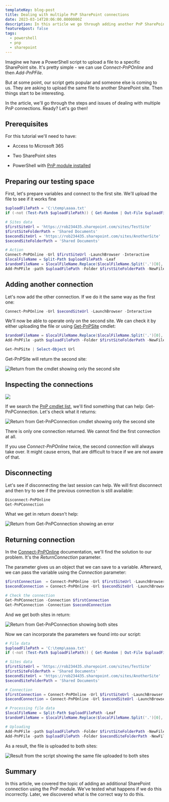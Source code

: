 ```yaml
---
templateKey: blog-post
title: Dealing with multiple PnP SharePoint connections
date: 2023-03-14T20:06:00.0000000Z
description: In this article we go through adding another PnP SharePoint connection to our script. It covers how to do that and how not to do that and why. 
featuredpost: false
tags:
  - powershell
  - pnp
  - sharepoint
---
```


Imagine we have a PowerShell script to upload a file to a specific SharePoint site. It's pretty simple - we can use *Connect-PnPOnline* and then *Add-PnPFile*.

But at some point, our script gets popular and someone else is coming to us. They are asking to upload the same file to another SharePoint site. Then things start to be interesting.

In the article, we'll go through the steps and issues of dealing with multiple PnP connections. Ready? Let's go then!

## Prerequisites

For this tutorial we'll need to have:

* Access to Microsoft 365
* Two SharePoint sites

* PowerShell with [PnP module installed](https://pnp.github.io/powershell/articles/installation.html)

## Preparing our testing space

First, let's prepare variables and connect to the first site. We'll upload the file to see if it works fine

```powershell
$uploadFilePath = 'C:\temp\aaaa.txt'
if (-not (Test-Path $uploadFilePath)) { Get-Random | Out-File $uploadFilePath}

# Sites data
$firstSiteUrl = 'https://rob234435.sharepoint.com/sites/TestSite'
$firstSiteFolderPath = 'Shared Documents'
$secondSiteUrl = 'https://rob234435.sharepoint.com/sites/AnotherSite'
$secondSiteFolderPath = 'Shared Documents'

# Action
Connect-PnPOnline -Url $firstSiteUrl -LaunchBrowser -Interactive
$localFileName = Split-Path $uploadFilePath -Leaf
$randomFileName = $localFileName.Replace($localFileName.Split('.')[0], [string](Get-Random))
Add-PnPFile -path $uploadFilePath -Folder $firstSiteFolderPath -NewFileName $randomFileName
```

## Adding another connection

Let's now add the other connection. If we do it the same way as the first one:

```powershell
Connect-PnPOnline -Url $secondSiteUrl -LaunchBrowser -Interactive
```

We'll now be able to operate only on the second site. We can check it by either uploading the file or using [Get-PnPSite](https://pnp.github.io/powershell/cmdlets/Get-PnPSite.html) cmdlet:

```powershell
$randomFileName = $localFileName.Replace($localFileName.Split('.')[0], [string](Get-Random))
Add-PnPFile -path $uploadFilePath -Folder $firstSiteFolderPath -NewFileName $randomFileName

Get-PnPSite | Select-Object Url
```

Get-PnPSite will return the second site:

![Return from the cmdlet showing only the second site](../../img/multiple-pnp-connections/20230314-142702-uLUpotIGXf.png)

## Inspecting the connections

![](../../img/multiple-pnp-connections/20230314-142702-uLUpotIGXf-1.png)

If we search the [PnP cmdlet list](https://pnp.github.io/powershell/cmdlets/Add-PnPAlert.html), we'll find something that can help: Get-PnPConnection. Let's check what it returns:

![Return from Get-PnPConnection cmdlet showing only the second site](../../img/multiple-pnp-connections/20230314-143024-bQDX1a5xMu.png)

There is only one connection returned. We cannot find the first connection at all.

<Tip>

If you use *Connect-PnPOnline* twice, the second connection will always take over. It might cause errors, that are difficult to trace if we are not aware of that.

</Tip>

## Disconnecting

Let's see if disconnecting the last session can help. We will first disconnect and then try to see if the previous connection is still available:

```powershell
Disconnect-PnPOnline
Get-PnPConnection
```

What we get in return doesn't help:

![Return from Get-PnPConnection showing an error](../../img/multiple-pnp-connections/20230314-143403-YjCRUziK3L.png)

## Returning connection

In the [Connect-PnPOnline](https://pnp.github.io/powershell/cmdlets/Connect-PnPOnline.html) documentation, we'll find the solution to our problem. It's the *ReturnConnection* parameter.

The parameter gives us an object that we can save to a variable. Afterward, we can pass the variable using the *Connection* parameter:

```powershell
$firstConnection  = Connect-PnPOnline -Url $firstSiteUrl -LaunchBrowser -Interactive -ReturnConnection
$secondConnection = Connect-PnPOnline -Url $secondSiteUrl -LaunchBrowser -Interactive -ReturnConnection

# Check the connection
Get-PnPConnection -Connection $firstConnection
Get-PnPConnection -Connection $secondConnection
```

And we get both sites in return:

![Return from Get-PnPConnection showing both sites](../../img/multiple-pnp-connections/20230314-145614-H0UmG5MSEI.png)

Now we can incorporate the parameters we found into our script:

```powershell
# File data
$uploadFilePath = 'C:\temp\aaaa.txt'
if (-not (Test-Path $uploadFilePath)) { Get-Random | Out-File $uploadFilePath }

# Sites data
$firstSiteUrl = 'https://rob234435.sharepoint.com/sites/TestSite'
$firstSiteFolderPath = 'Shared Documents'
$secondSiteUrl = 'https://rob234435.sharepoint.com/sites/AnotherSite'
$secondSiteFolderPath = 'Shared Documents'

# Connection
$firstConnection = Connect-PnPOnline -Url $firstSiteUrl -LaunchBrowser -Interactive -ReturnConnection
$secondConnection = Connect-PnPOnline -Url $secondSiteUrl -LaunchBrowser -Interactive -ReturnConnection

# Processing file data
$localFileName = Split-Path $uploadFilePath -Leaf
$randomFileName = $localFileName.Replace($localFileName.Split('.')[0], [string](Get-Random))

# Uploading
Add-PnPFile -path $uploadFilePath -Folder $firstSiteFolderPath -NewFileName $randomFileName -Connection $firstConnection
Add-PnPFile -path $uploadFilePath -Folder $secondSiteFolderPath -NewFileName $randomFileName -Connection $secondConnection
```

As a result, the file is uploaded to both sites:

![Result from the script showing the same file uploaded to both sites](../../img/multiple-pnp-connections/20230314-150107-qwcZSluBMP.png)

## Summary

In this article, we covered the topic of adding an additional SharePoint connection using the PnP module. We've tested what happens if we do this incorrectly. Later, we discovered what is the correct way to do this.
